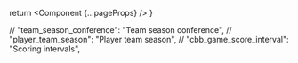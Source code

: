   return <Component {...pageProps} />
}

// "team_season_conference": "Team season conference",
  // "player_team_season": "Player team season",
  // "cbb_game_score_interval": "Scoring intervals",